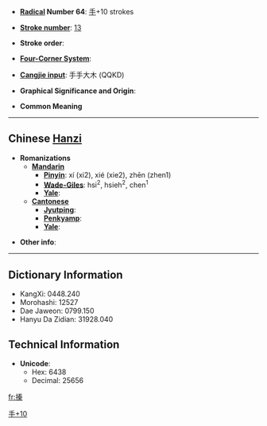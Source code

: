* '''[[Wiktionary:Chinese radical index| Radical]] Number 64''': [[Wiktionary:Chinese radical index 手|手]]+10 strokes

* '''[[Wiktionary:Chinese total strokes index|Stroke number]]''': [[Wiktionary:Chinese total strokes index 13|13]]

* '''Stroke order''': 

* '''[[Wiktionary:Chinese four corner index|Four-Corner System]]''': 

* '''[[Wiktionary:Chinese Cangjie index|Cangjie input]]''': 手手大木 (QQKD)

* '''Graphical Significance and Origin''': 

* '''Common Meaning'''

----

== Chinese [[Hanzi]] ==

* '''Romanizations'''
** '''[[Mandarin]]'''
*** '''[[Pinyin]]''': xí (xi2), xié (xie2), zhēn (zhen1)
*** '''[[Wade-Giles]]''': hsi<sup>2</sup>, hsieh<sup>2</sup>, chen<sup>1</sup>
*** '''[[Yale]]''': 
** '''[[Cantonese]]'''
*** '''[[Jyutping]]''':
*** '''[[Penkyamp]]''': 
*** '''[[Yale]]''': 

* '''Other info''': 

----

== Dictionary Information ==

* KangXi: 0448.240
* Morohashi: 12527
* Dae Jaweon: 0799.150
* Hanyu Da Zidian: 31928.040

== Technical Information ==

* '''Unicode''':
** Hex: 6438
** Decimal: 25656

[[Category:CJKV Character articles lacking a common meaning|手+10]]

[[fr:搸]]